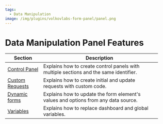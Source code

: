 ```yaml
---
tags:
  - Data Manipulation
image: /img/plugins/volkovlabs-form-panel/panel.png
---
```



# Data Manipulation Panel Features

| Section                       | Description                                                                           |
| ----------------------------- | ------------------------------------------------------------------------------------- |
| [Control Panel](../control)   | Explains how to create control panels with multiple sections and the same identifier. |
| [Custom Requests](../request) | Explains how to create initial and update requests with custom code.                  |
| [Dynamic forms](../dynamic)   | Explains how to update the form element's values and options from any data source.    |
| [Variables](../variables)     | Explains how to replace dashboard and global variables.                               |
